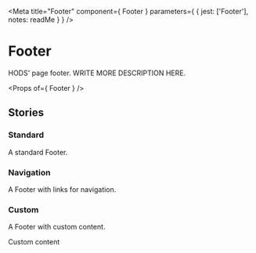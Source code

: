 
<Meta
  title="Footer"
  component={ Footer }
  parameters={ {
    jest: ['Footer'],
    notes: readMe
  } }
/>

# Footer

HODS' page footer.
WRITE MORE DESCRIPTION HERE.

<Preview withToolbar>
  <Story name="Footer">
    <Footer
      navigation={[
        { href: '/feedback', text: 'Feedback' },
        { href: '/help', text: 'Help' },
        { href: 'https://gov.uk/', text: 'Gov.UK home' }
      ]}
    />
  </Story>
</Preview>

<Props of={ Footer } />


## Stories
### Standard

A standard Footer.

<Preview>
  <Story name="Standard">
    <Footer />
  </Story>
</Preview>


### Navigation

A Footer with links for navigation.

<Preview>
  <Story name="Navigation">
    <Footer
      navigation={[
        { href: '/feedback', text: 'Feedback' },
        { href: '/help', text: 'Help' },
        { href: 'https://gov.uk/', text: 'Gov.UK home' }
      ]}
    />
  </Story>
</Preview>


### Custom

A Footer with custom content.

<Preview>
  <Story name="Custom">
    <Footer>Custom content</Footer>
  </Story>
</Preview>
